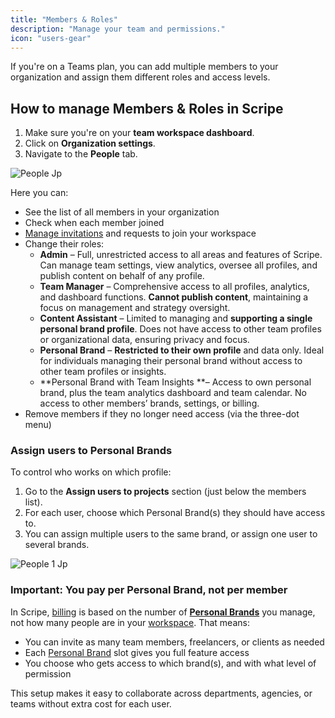 ```yaml
---
title: "Members & Roles"
description: "Manage your team and permissions."
icon: "users-gear"
---
```


If you're on a Teams plan, you can add multiple members to your organization and assign them different roles and access levels.

## How to manage Members & Roles in Scripe

1. Make sure you're on your **team workspace dashboard**.
2. Click on **Organization settings**.
3. Navigate to the **People** tab.

![People Jp](/images/people.jpg)

Here you can:

- See the list of all members in your organization
- Check when each member joined
- [Manage invitations](/team-plan/invite) and requests to join your workspace
- Change their roles:
  - **Admin** – Full, unrestricted access to all areas and features of Scripe. Can manage team settings, view analytics, oversee all profiles, and publish content on behalf of any profile.
  - **Team Manager** – Comprehensive access to all profiles, analytics, and dashboard functions. **Cannot publish content**, maintaining a focus on management and strategy oversight.
  - **Content Assistant** – Limited to managing and **supporting a single personal brand profile**. Does not have access to other team profiles or organizational data, ensuring privacy and focus.
  - **Personal Brand** – **Restricted to their own profile** and data only. Ideal for individuals managing their personal brand without access to other team profiles or insights.
  - **Personal Brand with Team Insights **– Access to own personal brand, plus the team analytics dashboard and team calendar. No access to other members’ brands, settings, or billing.
- Remove members if they no longer need access (via the three-dot menu)

### Assign users to Personal Brands

To control who works on which profile:

1. Go to the **Assign users to projects** section (just below the members list).
2. For each user, choose which Personal Brand(s) they should have access to.
3. You can assign multiple users to the same brand, or assign one user to several brands.

![People 1 Jp](/images/people-1.jpg)

### Important: You pay per Personal Brand, not per member

In Scripe, [billing](/administration/billing) is based on the number of [**Personal Brands**](/account/personalbrand) you manage, not how many people are in your [workspace](/account/workspaces). That means:

- You can invite as many team members, freelancers, or clients as needed
- Each [Personal Brand](/account/personalbrand) slot gives you full feature access
- You choose who gets access to which brand(s), and with what level of permission

This setup makes it easy to collaborate across departments, agencies, or teams without extra cost for each user.